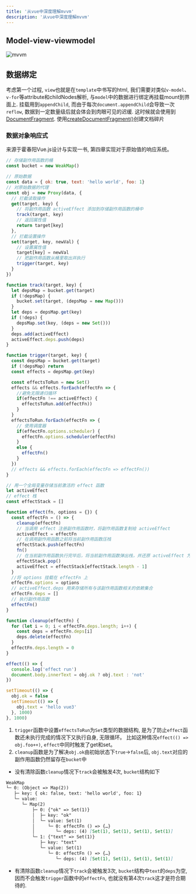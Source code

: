 ```yaml
---
title: '从vue中深度理解mvvm'
description: '从vue中深度理解mvvm'
---
```


## Model-view-viewmodel
<Image src="/images/vue/mvvm.webp" height={400} width={500} alt="mvvm"/>

## 数据绑定
考虑第一个过程, `view`也就是在`template`中书写的html, 我们需要对类似`v-model`、`v-for`等attribute和childNodes解析, 与`model`中的数据进行绑定再挂载mount到界面上. 挂载用到`appendChild`, 
而由于每次`document.appendChild`会导致一次`reflow`, 数据到一定数量级后就会体会到肉眼可见的迟缓. 这时候就会使用到[DocumentFragment](https://developer.mozilla.org/en-US/docs/Web/API/DocumentFragment). 
使用[createDocumentFragment()](https://developer.mozilla.org/en-US/docs/Web/API/Document/createDocumentFragment)创建文档碎片

### 数据对象响应式
来源于霍春阳Vue.js设计与实现一书, 第四章实现对于原始值的响应系统。
```js showLineNumbers /effectsToRun/ /cleanup/
// 存储副作用函数的桶
const bucket = new WeakMap()

// 原始数据
const data = { ok: true, text: 'hello world', foo: 1}
// 对原始数据的代理
const obj = new Proxy(data, {
  // 拦截读取操作
  get(target, key) {
    // 将副作用函数 activeEffect 添加到存储副作用函数的桶中
    track(target, key)
    // 返回属性值
    return target[key]
  },
  // 拦截设置操作
  set(target, key, newVal) {
    // 设置属性值
    target[key] = newVal
    // 把副作用函数从桶里取出并执行
    trigger(target, key)
  }
})

function track(target, key) {
  let depsMap = bucket.get(target)
  if (!depsMap) {
    bucket.set(target, (depsMap = new Map()))
  }
  let deps = depsMap.get(key)
  if (!deps) {
    depsMap.set(key, (deps = new Set()))
  }
  deps.add(activeEffect)
  activeEffect.deps.push(deps)
}

function trigger(target, key) {
  const depsMap = bucket.get(target)
  if (!depsMap) return
  const effects = depsMap.get(key)

  const effectsToRun = new Set()
  effects && effects.forEach(effectFn => {
    //避免无限递归循环
    if(effectFn !== activeEffect) {
      effectsToRun.add(effectFn))
    }
  }
  effectsToRun.forEach(effectFn => {
    // 使用调度器
    if(effectFn.options.scheduler) {
      effectFn.options.scheduler(effectFn)
    }
    else {
      effectFn()
    }
  })
  // effects && effects.forEach(effectFn => effectFn())
}

// 用一个全局变量存储当前激活的 effect 函数
let activeEffect
// effect 栈
const effectStack = []

function effect(fn, options = {}) {
  const effectFn = () => {
    cleanup(effectFn)
    // 当调用 effect 注册副作用函数时，将副作用函数复制给 activeEffect
    activeEffect = effectFn
    // 在调用副作用函数之前将当前副作用函数压栈
    effectStack.push(effectFn)
    fn()
    // 在当前副作用函数执行完毕后，将当前副作用函数弹出栈，并还原 activeEffect 为之前的值
    effectStack.pop()
    activeEffect = effectStack[effectStack.length - 1]
  }
  //将 options 挂载在 effectFn 上
  effectFn.options = options
  // activeEffect.deps 用来存储所有与该副作用函数相关的依赖集合
  effectFn.deps = []
  // 执行副作用函数
  effectFn()
}

function cleanup(effectFn) {
  for (let i = 0; i < effectFn.deps.length; i++) {
    const deps = effectFn.deps[i]
    deps.delete(effectFn)
  }
  effectFn.deps.length = 0
}

effect(() => {
  console.log('effect run')
  document.body.innerText = obj.ok ? obj.text : 'not'
})

setTimeout(() => {
  obj.ok = false
  setTimeout(() => {
    obj.text = 'hello vue3'
  }, 1000)
}, 1000)
```

1. `trigger`函数中设置`effectsToRun`为`Set`类型的数据结构, 是为了防止`effect`函数还未执行完成的情况下又执行自身, 无限循环。
 比如这种情况`effect(() => obj.foo++)`, `effect`中同时触发了get和set。
2. `cleanup`函数是为了解决`obj.ok`由初始状态下`true`->`false`后, `obj.text`对应的副作用函数仍然留存在`bucket`中
- 没有清除函数`cleanup`情况下`track`会被触发4次, `bucket`结构如下
```md /effectFn/ /deps/
WeakMap
└─ 0: (Object => Map(2))
   ├─ key: { ok: false, text: 'hello world', foo: 1}
   └─ value: 
      └─ Map(2)
          ├─ 0: {"ok" => Set(1)}
          │  ├─ key: "ok"
          │  └─ value: Set(1) 
          │     └─ 0: effectFn () => {…}  
          │        └─ deps: (4) [Set(1), Set(1), Set(1), Set(1)]
          └─ 1: {"text" => Set(1)}
             ├─ key: "text"
             └─ value: Set(1)
                └─ 0: effectFn () => {…}  
                   └─ deps: (4) [Set(1), Set(1), Set(1), Set(1)]
```
- 有清除函数`cleanup`情况下`track`会被触发3次, `bucket`结构中`text`的`deps`为空, 因而不会触发`trigger`函数中的`effectFn`, 也就没有第4次`track`这才是符合期待的. 